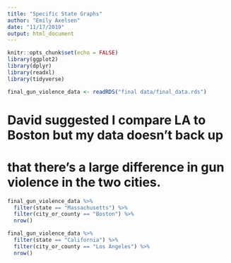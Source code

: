 ```yaml
---
title: "Specific State Graphs"
author: "Emily Axelsen"
date: "11/17/2019"
output: html_document
---
```


```r
knitr::opts_chunk$set(echo = FALSE)
library(ggplot2)
library(dplyr)
library(readxl)
library(tidyverse)
```


```r
final_gun_violence_data <- readRDS("final data/final_data.rds")
```

# David suggested I compare LA to Boston but my data doesn't back up 
# that there's a large difference in gun violence in the two cities.

```r
final_gun_violence_data %>%
  filter(state == "Massachusetts") %>%
  filter(city_or_county == "Boston") %>%
  nrow()
```

```r
final_gun_violence_data %>%
  filter(state == "California") %>%
  filter(city_or_county == "Los Angeles") %>%
  nrow()
```













